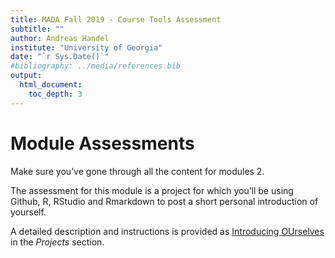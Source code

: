 ---
title: MADA Fall 2019 - Course Tools Assessment 
subtitle: ""
author: Andreas Handel
institute: "University of Georgia"
date: "`r Sys.Date()`"
#bibliography: ../media/references.bib
output: 
  html_document:
    toc_depth: 3
---

# Module Assessments

Make sure you've gone through all the content for modules 2.

The assessment for this module is a project for which you'll be using Github, R, RStudio and Rmarkdown to post a short personal introduction of yourself. 

A detailed description and instructions is provided as [Introducing OUrselves](./Introducing_Ourselves.html) in the _Projects_ section.

